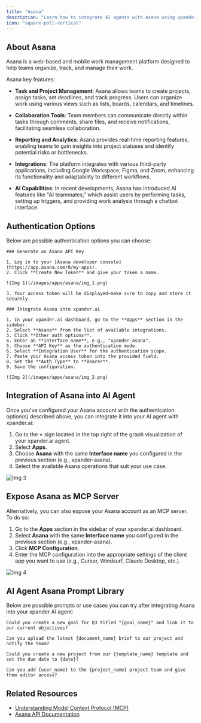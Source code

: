 ```yaml
---
title: "Asana"
description: "Learn how to integrate AI agents with Asana using xpander.ai. Create intelligent workflows that automate routine tasks, assign responsibilities, and provide real-time insights to enhance team productivity and decision-making."
icon: "square-poll-vertical"
---
```


## About Asana

Asana is a web-based and mobile work management platform designed to help teams organize, track, and manage their work.

Asana key features:

- **Task and Project Management**: Asana allows teams to create projects, assign tasks, set deadlines, and track progress. Users can organize work using various views such as lists, boards, calendars, and timelines.

- **Collaboration Tools**: Team members can communicate directly within tasks through comments, share files, and receive notifications, facilitating seamless collaboration.

- **Reporting and Analytics**: Asana provides real-time reporting features, enabling teams to gain insights into project statuses and identify potential risks or bottlenecks.

- **Integrations**: The platform integrates with various third-party applications, including Google Workspace, Figma, and Zoom, enhancing its functionality and adaptability to different workflows.

- **AI Capabilities**: In recent developments, Asana has introduced AI features like "AI teammates," which assist users by performing tasks, setting up triggers, and providing work analysis through a chatbot interface.

## Authentication Options

Below are possible authentication options you can choose:

<Tabs>

  <Tab title="API Access">

    ### Generate an Asana API Key

    1. Log in to your [Asana developer console](https://app.asana.com/0/my-apps).
    2. Click **Create New Token** and give your token a name.

    ![Img 1](/images/apps/asana/img_1.png)

    3. Your access token will be displayed—make sure to copy and store it securely.
		
    ### Integrate Asana into xpander.ai

    1. In your xpander.ai dashboard, go to the **Apps** section in the sidebar.  
    2. Select **Asana** from the list of available integrations.  
    3. Click **Other auth options**.  
    4. Enter an **Interface name**, e.g., "xpander-asana".  
    5. Choose **API Key** as the authentication mode.  
    6. Select **Integration User** for the authentication scope.  
    7. Paste your Asana access token into the provided field.  
    8. Set the **Auth Type** to **Bearer**.  
    9. Save the configuration.  

    ![Img 2](/images/apps/asana/img_2.png)

  </Tab>
</Tabs>

## Integration of Asana into AI Agent

Once you've configured your Asana account with the authentication option(s) described above, you can integrate it into your AI agent with xpander.ai:

1. Go to the **+** sign located in the top right of the graph visualization of your xpander.ai agent.  
2. Select **Apps**.  
3. Choose **Asana** with the same **Interface name** you configured in the previous section (e.g., xpander-asana).  
4. Select the available Asana operations that suit your use case.  

![Img 3](/images/apps/asana/img_3.png)

## Expose Asana as MCP Server

Alternatively, you can also expose your Asana account as an MCP server. To do so:

1. Go to the **Apps** section in the sidebar of your xpander.ai dashboard.  
2. Select **Asana** with the same **Interface name** you configured in the previous section (e.g., xpander-asana).  
3. Click **MCP Configuration**.  
4. Enter the MCP configuration into the appropriate settings of the client app you want to use (e.g., Cursor, Windsurf, Claude Desktop, etc.).

![Img 4](/images/apps/asana/img_4.png)

## AI Agent Asana Prompt Library

Below are possible prompts or use cases you can try after integrating Asana into your xpander AI agent:

```
Could you create a new goal for Q3 titled "{goal_name}" and link it to our current objectives?
```

````
Can you upload the latest {document_name} brief to our project and notify the team?
````

```
Could you create a new project from our {template_name} template and set the due date to {date}?
```

```
Can you add {user_name} to the {project_name} project team and give them editor access?
```

## Related Resources

- [Understanding Model Context Protocol (MCP)](/docs/05-human-interfaces/04-mcp)
- [Asana API Documentation](https://developers.asana.com/reference/rest-api-reference)